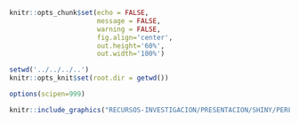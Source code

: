 <!-- Configuración CHUNKS -->

```r

knitr::opts_chunk$set(echo = FALSE,
                      message = FALSE,
                      warning = FALSE,
                      fig.align='center',
                      out.height='60%',
                      out.width='100%')

setwd('../../../..')
knitr::opts_knit$set(root.dir = getwd())

options(scipen=999)

```

<!-- ## Planteamiento del problema -->

```r
knitr::include_graphics("RECURSOS-INVESTIGACION/PRESENTACION/SHINY/PERFIL/arbol-de-problemas.png")
```
